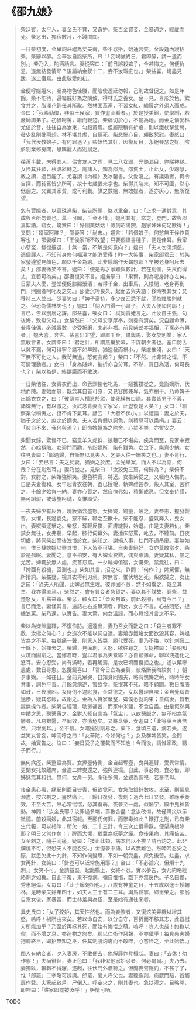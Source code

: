 # 《邵九娘》

> 柴廷賓，太平人，妻金氏不育，又奇妒。柴百金買妾，金暴遇之，經歲而死。柴忿出，獨宿數月，不踐閨闥。
>
> 一日柴初度，金卑詞莊禮為丈夫壽，柴不忍拒，始通言笑。金設筵內寢招柴，柴辭以醉。金華妝自詣柴所，曰：「妾竭誠終日，君即醉，請一盞而別。」柴乃入，酌酒話言。妻從容曰：「前日誤殺婢子，今甚悔之。何便仇忌，遂無結發情耶？後請納金釵十二，妾不汝瑕疵也。」柴益喜，燭盡見跋，遂止宿焉。由此敬愛如初。
>
> 金便呼媒媼來，囑為物色佳媵，而陰使遷延勿報，己則故督促之。如是年餘。柴不能待，遍囑戚好為之購致，得林氏之養女。金一見，喜形於色，飲食共之，脂澤花釧任其所取。然林固燕產，不習女紅，繡履之外須人而成。金曰：「我素勤儉，非似王侯家，買作畫圖看者。」於是授美錦，使學制，若嚴師誨弟子。初猶呵罵，繼而鞭楚。柴痛切於心，不能為地。而金之憐愛林尤倍於昔，往往自為汝束，勻鉛黃焉。但履跟稍有折痕，則以鐵杖擊雙彎，發少亂則批兩頰。林不堪其虐，自經死。柴悲慘心目，頗致怨懟。妻怒曰：「我代汝教娘子，有何罪過？」柴始悟其奸，因復反目，永絕琴瑟之好。陰於別業修房闥，思購麗人而別居之。
>
> 荏苒半載，未得其人。偶會友人之葬，見二八女郎，光艷溢目，停睇神馳。女怪其狂顧，秋波斜轉之。詢諸人，知為邵氏。邵貧士，止此女，少聰慧，教之讀，過目能了。尤喜讀《內經》及冰鑒書。父愛溺之，有議婚者，輒令自擇，而貧富皆少所可，故十七歲猶未字也。柴得其端末，知不可圖，然心低徊之。又翼其家貧，或可利動。謀之數媼，無敢媒者，遂亦灰心，無所復望。
>
> 忽有賈媼者，以貨珠過柴，柴告所願，賂以重金，曰：「止求一通誠意，其成與否所勿責也。萬一可圖，千金不惜。」媼利其有，諾之，登門，故與邵妻絮語。睹女，驚贊曰：「好個美姑姑！假到昭陽院，趙家姊妹何足數得！」又問：「婿家阿誰？」邵妻答：「尚未。」媼言：「若個娘子，何愁無王候作貴客也！」邵妻嘆曰：「王侯家所不敢望；只要個讀書種子，便是佳耳。我家小孽冤，翻復遴選，十無一當，不解是何意向？」媼曰：「夫人勿須煩怨。憑個麗人，不知前身修何福澤才能消受得！昨一大笑事，柴家郎君云：於某家瑩邊望見顏色，願以千金為聘。此非餓鴟作天鵝想耶？早被老身呵斥去矣！」邵妻微笑不答。媼曰：「便是秀才家難與較計，若在別個，失尺而得丈，宜若可為矣。」邵妻復笑不言。媼撫掌曰：「果爾，則為老身計亦左矣。日蒙夫人愛，登堂便促膝賜漿酒；若得千金，出車馬，入樓閣，老身再到門，則圈者呵叱及之矣。」邵妻沉吟良久，起而去與夫語；移時喚其女；又移時三人並出。邵妻笑曰：「婢子奇特，多少良匹悉不就，聞為賤媵則就之。但恐為儒林笑也！」媼曰：「倘入門得一小哥子，大夫人便如何耶！」言已，告以別居之謀。邵益喜，喚女曰：「試同賈姥言之。此汝自主張，勿後悔，致懟父母。」女腆然曰：「父母安享厚奉，則養有濟矣。況自顧命薄，若得佳偶，必減壽數，少受折磨，未必非福。前見柴郎亦福相，子孫必有興者。」媼大喜，奔告。柴喜出非望，即置千金，備輿馬，娶女於別業，家人無敢言者。女謂柴曰：「君之計，所謂燕巢於幕，不謀朝夕者也。塞口防舌以冀不漏，何可得寧？請不如早歸，猶速發而禍小。」柴慮摧殘，女曰：「天下無不可化之人。我茍無過，怒何由起？」柴曰：「不然。此非常之悍，不可情理動者。」女曰：「身為賤婢，摧折亦自分耳。不然，買日為活，何可長也？」柴以為是，終躊躇而不敢決。
>
> 一日柴他往，女青衣而出，命蒼頭控老牝馬，一嫗攜襆從之，竟詣嫡所，伏地而陳。妻始而怒，既念其自首可原，又見容飾兼卑，氣亦稍平。乃命婢子出錦衣衣之，曰：「彼薄幸人播惡於眾，使我橫被口語。其實皆男子不義，諸婢無行，有以激之。汝試念背妻而立家室，此豈復是人矣？」女曰：「細察渠似稍悔之，但不肯下氣耳。諺云：「大者不伏小。』以禮論：妻之於夫，猶子之於父，庶之於嫡也。夫人若肯假以詞色，則積怨可以盡捐。」妻云：「彼自不來，我何與焉？」即命婢媼為之除舍。心雖不樂，亦暫安之。
>
> 柴聞女歸，驚惕不已，竊意羊入虎群，狼藉已不堪矣。疾奔而至，見家中寂然，心始穩貼。女迎門而勸，令詣嫡所，柴有難色。女泣下，柴意少納。女往見妻曰：「郎適歸，自慚無以見夫人，乞夫人往一姍笑之也。」妻不肯行，女曰：「妾已言：夫之於妻，猶嫡之於庶。孟光舉案，而人不以為諂，何哉？分在則然耳。」妻乃從之，見柴曰：「汝狡兔三窟，何歸為？」柴俯不對。女肘之，柴始強顏笑。妻色稍霽，將返。女推柴從之，又囑庖人備酌。自是夫妻復和。女早起青衣往朝，盥已授帨，執婢禮甚恭。柴入其室，苦辭之，十餘夕始肯一納。妻亦心賢之，然自愧弗如，積慚成忌。但女奉侍謹，無可蹈瑕，或薄施呵譴，女惟順受。
>
> 一夜夫婦少有反唇，曉妝猶含盛怒。女捧鏡，鏡墮，破之。妻益恚，握發裂眥。女懼，長跪哀免。怒不解，鞭之至數十。柴不能忍，盛氣奔入，曳女出，妻呶呶逐擊之。柴怒，奪鞭反撲，面膚綻裂，始退。由是夫妻若仇。柴禁女無往，女弗聽，早起，膝行伺幕外。妻捶床怒罵，叱去，不聽前。日夜切齒，將伺柴出而後洩憤於女。柴知之，謝絕人事，杜門不通吊慶。妻無如何，惟日撻婢媼以寄其恨，下人皆不可堪。自夫妻絕好，女亦莫敢當夕，柴於是孤眠。妻聞之，意不稍安，有大婢索狡黠，偶與柴語，妻疑其私，暴之尤苦。婢輒於無人處，疾首怨罵。一夕輪婢值宿，女囑柴，禁無往，曰：「婢面有殺機，叵測也。」柴如其言，招之來，詐問：「何作？」婢驚懼，無所措詞。柴益疑，檢其衣得利刃焉。婢無言，惟伏地乞死。柴欲撻之，女止之曰：「恐夫人所聞，此婢必無生理。彼罪固不赦，然不如鬻之，既全其生，我亦得直焉。」柴然之。會有買妾者急貨之。妻以其不謀故，罪柴，益遷怒女，詬罵益毒。柴忿，顧女曰：「皆汝自取。前此殺卻，烏有今日？」言已而走。妻怪其言，遍詰左右並無知者，問女，女亦不言。心益悶怒，捉據浪罵。柴乃返，以實告。妻大驚，向女溫語，而心轉恨其言之不早。
>
> 柴以為嫌隙盡釋，不復作防。適遠出，妻乃召女而數之曰：「殺主者罪不赦，汝縱之何心？」女造次不能以詞自達。妻燒赤鐵烙女面欲毀其容，婢媼皆為之不平。每號痛一聲，則家人皆哭，願代受死。妻乃不烙，以針刺脅二十餘下，始揮去之。柴歸，見面創，大怒，欲往尋之。女捉襟曰：「妾明知火坑而固蹈之。當嫁君時，豈以君家為天堂耶？亦自顧薄命，聊以洩造化之怒耳。安心忍受，尚有滿時，若再觸焉，是坎已填而復掘之也。」遂以藥糝患處，數日尋愈。忽攬鏡喜曰：「君今日宜為妾賀，彼烙斷我晦紋矣！」朝夕事嫡。一如往日。金前見眾哭，自知身同獨夫，略有愧悔之萌，時時呼女共事，詞色平善。月餘忽病逆，害飲食。柴恨其不死，略不顧問。數日腹脹如鼓，日夜濅困。女侍伺不遑眠食，金益德之。女以醫理自陳；金自覺疇昔過慘，疑其怨報，故謝之。金為人持家嚴整，婢僕悉就約束；自病後，皆散誕無操作者。柴躬自經理，劬勞甚苦，而家中米鹽，不食自盡。由是慨然興中饋之思，聘醫藥之。金對人輒自言為「氣盅」，以故醫脈之，無不指為氣鬱者。凡易數醫，卒罔效，亦濱危矣。又將烹藥，女進曰：「此等藥百裹無益，只增劇耳。」金不信。女暗撮別劑易之。藥下，食頃三遺，病若失。遂益笑女言妄，呻而呼之曰：「女華陀，今如何也？」女及群婢皆笑。金問故，始實告之。泣曰：「妾日受子之覆載而不知也！今而後，請惟家政，聽子而行。」
>
> 無何病痊，柴整設為賀。女捧壺侍側，金自起奪壺，曳與連臂，愛異常情。更闌女托故離席，金遣二婢曳還之，強與連榻。自此，事必商，食必借，即姊妹無其和也。無何，女產一男。產後多病，金親為調視，若奉老母。
>
> 後金患心痗，痛起則面目皆青，但欲覓死。女急取銀針數枚，比至，則氣息瀕盡，按穴刺之，畫然痛止。十餘日復發，復刺；過六七日又發。雖應手奏效，不至大苦，然心常惴惴，恐其復萌。夜夢至一處，似廟宇，殿中鬼神皆動。神問：「汝金氏耶？汝罪過多端，壽數合盡：念汝改悔，故僅降災以示微譴。前殺兩姬，此其宿報。至邵氏何罪，而慘毒如此？鞭打之刑，已有柴生代報，可以相準；所欠一烙、二十三針，今三次止償零數，便望病根除耶？明日又當作矣！」醒而大懼，猶冀為妖夢之誣。食後果病，其痛倍苦。女至刺之，隨手而瘥。疑曰：「技止此類，病本何以不拔？請再灼之。此非爛燒不可，但恐夫人不能忍受。」金憶夢中語，以故無難色。然呻吟忍受之際，默思欠此十九針，不知作何變癥，不如一朝受盡，庶免後苦。炷盡，求女再針，女笑曰：「針豈可以泛常施用耶？』金曰：「不必論穴，但煩十九刺。」女笑不可。金請益堅，起跪榻上，女終不忍。實以夢告，女乃約略經絡刺之如數。自此平復，果不復病。彌自懺悔，臨下亦無戾色。子名曰俊，秀惠絕倫。女每曰：「此子翰苑相也。」八歲有神童之目，十五歲以進士授翰林。是時柴夫婦年四十，如夫人三十有二三耳。輿馬歸寧，鄉里榮之。邵翁自鬻女後，家暴富，而士林羞與為伍，至是始有通往來者。
>
> 異史氏曰：「女子狡妒，其天性然也。而為妾媵者，又復炫美弄機以增其怒。嗚呼！禍所由來矣。若以命自安，以分自守，百折而不移其志，此豈梃刃所能加乎？乃至於再拯其死，而始有悔悟之萌。嗚呼！豈人也哉！如數以償，而不增之息，亦造物之恕矣。顧以仁術作惡報，不亦傎乎！每見愚夫婦抱痾終日，即招無知之巫，任其刺肌灼膚而不敢呻，心嘗怪之，至此始悟。」
>
> 閩人有納妾者，夕入妻房，不敢便去，偽解屨作登榻狀。妻曰：「去休！勿作態！」夫尚徘徊，妻正色曰：「我非似他家妒忌者，何必爾爾。」夫乃去。妻獨臥，輾轉不得寐，遂起，往伏門外潛聽之。但聞妾聲隱約，不甚了了，惟「郎罷」二字略可辨識。郎罷，閩人呼父也。妻聽逾刻，痰厥而踣，首觸扉作聲。夫驚起啟戶，尸倒入。呼妾火之，則其妻也。急扶灌之。目略開，即呻曰：「誰家郎罷被汝呼！」妒情可哂。

TODO
